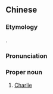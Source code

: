 ==Chinese==
{{zh-forms|gloss=-}}
{{zh-wp}}

===Etymology===
{{bor|zh|en|Charlie}}.

===Pronunciation===
{{zh-pron
|m=Chálǐ
|c=caa4 lei5
|mn=Cha-lí
|cat=pn
}}

===Proper noun===
{{zh-proper noun}}

# [[Charlie]]